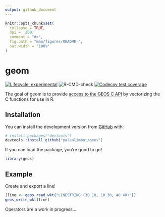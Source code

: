 ```yaml
---
output: github_document
---
```


<!-- README.md is generated from README.Rmd. Please edit that file -->

```r
knitr::opts_chunk$set(
  collapse = TRUE,
  dpi =  300,
  comment = "#>",
  fig.path = "man/figures/README-",
  out.width = "100%"
)
```

# geom

<!-- badges: start -->
[![Lifecycle: experimental](https://img.shields.io/badge/lifecycle-experimental-orange.svg)](https://www.tidyverse.org/lifecycle/#experimental)
![R-CMD-check](https://github.com/paleolimbot/geos/workflows/R-CMD-check/badge.svg)
[![Codecov test coverage](https://codecov.io/gh/paleolimbot/geos/branch/master/graph/badge.svg)](https://codecov.io/gh/paleolimbot/geom?branch=master)
<!-- badges: end -->

The goal of geom is to provide [access to the GEOS C API](https://geos.osgeo.org/doxygen/geos__c_8h_source.html) by vectorizing the C functions for use in R.

## Installation

You can install the development version from [GitHub](https://github.com/) with:

``` r
# install.packages("devtools")
devtools::install_github("paleolimbot/geos")
```

If you can load the package, you're good to go!

```r
library(geos)
```

## Example

Create and export a line!

```r
(line <- geos_read_wkt("LINESTRING (30 10, 10 30, 40 40)"))
geos_write_wkt(line)
```

Operators are a work in progress...
